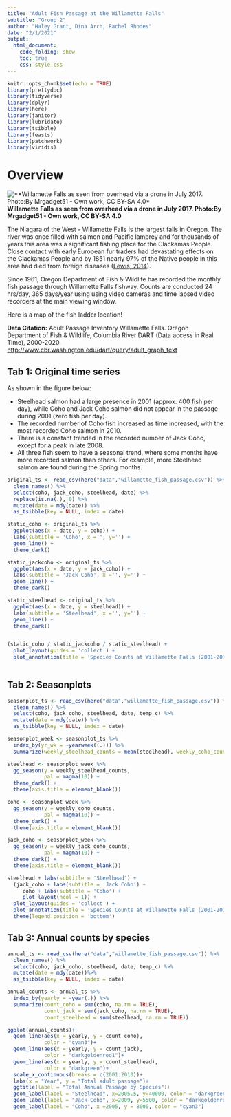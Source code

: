 ```yaml
---
title: "Adult Fish Passage at the Willamette Falls"
subtitle: "Group 2"
author: "Haley Grant, Dina Arch, Rachel Rhodes"
date: "2/1/2021"
output:
  html_document:
    code_folding: show
    toc: true
    css: style.css
---
```


```r
knitr::opts_chunk$set(echo = TRUE)
library(prettydoc)
library(tidyverse)
library(dplyr)
library(here)
library(janitor)
library(lubridate)
library(tsibble)
library(feasts)
library(patchwork)
library(viridis)
```

# Overview {.tabset}

![**Willamette Falls as seen from overhead via a drone in July 2017. Photo:By Mrgadget51 - Own work, CC BY-SA 4.0*](Willamette.jpg)
**Willamette Falls as seen from overhead via a drone in July 2017. Photo:By Mrgadget51 - Own work, CC BY-SA 4.0**

The Niagara of the West - Willamette Falls is the largest falls in Oregon. The river was once filled with salmon and Pacific lamprey and for thousands of years this area was a significant fishing place for the Clackamas People. Close contact with early European fur traders had devastating effects on the Clackamas People and by 1851 nearly 97% of the Native people in this area had died from foreign diseases ([Lewis, 2014](https://ndnhistoryresearch.com/2014/12/15/clackamas-people-of-willamette-falls/#:~:text=The%20Clackamas%20People%20helped%20early,south%20into%20the%20Willamette%20Valley.&text=Willamette%20Falls%20was%20the%20main,or%20leap%20over%20the%20falls.)). 

Since 1961, Oregon Department of Fish & Wildlife has recorded the monthly fish passage through Willamette Falls fishway.  Counts are conducted 24 hrs/day, 365 days/year using using video cameras and time lapsed video recorders at the main viewing window.
  
  Here is a map of the fish ladder location!
  
  **Data Citation:** Adult Passage Inventory Willamette Falls. Oregon Department of Fish & Wildlife, Columbia River DART (Data access in Real Time), 2000-2020. [http://www.cbr.washington.edu/dart/query/adult_graph_text](http://www.cbr.washington.edu/dart/query/adult_graph_text) 

## Tab 1: Original time series 

As shown in the figure below: 

 *  Steelhead salmon had a large presence in 2001 (approx. 400 fish per day), while Coho and Jack Coho salmon did not appear in the passage during 2001 (zero fish per day).
 *  The recorded number of Coho fish increased as time increased, with the most recorded Coho salmon in 2010.
 *  There is a constant trended in the recorded number of Jack Coho, except for a peak in late 2008. 
 *  All three fish seem to have a seasonal trend, where some months have more recorded salmon than others. For example, more Steelhead salmon are found during the Spring months. 
```r
original_ts <- read_csv(here("data","willamette_fish_passage.csv")) %>% 
  clean_names() %>% 
  select(coho, jack_coho, steelhead, date) %>%
  replace(is.na(.), 0) %>% 
  mutate(date = mdy(date)) %>% 
  as_tsibble(key = NULL, index = date)

static_coho <- original_ts %>% 
  ggplot(aes(x = date, y = coho)) +
  labs(subtitle = 'Coho', x ='', y='') +
  geom_line() +
  theme_dark()

static_jackcoho <- original_ts %>% 
  ggplot(aes(x = date, y = jack_coho)) +
  labs(subtitle = 'Jack Coho', x ='', y='') +
  geom_line() +
  theme_dark()

static_steelhead <- original_ts %>% 
  ggplot(aes(x = date, y = steelhead)) +
  labs(subtitle = 'Steelhead', x ='', y='') +
  geom_line() +
  theme_dark()


(static_coho / static_jackcoho / static_steelhead) +
  plot_layout(guides = 'collect') +
  plot_annotation(title = 'Species Counts at Willamette Falls (2001-2010)', subtitle = 'Adult Passage (fish/day)', caption = 'Figure 1. Static graph of passage recorded for Coho, Jack Coho, and Steelhead salmon.') 
  
```


## Tab 2: Seasonplots

```r
seasonplot_ts <- read_csv(here("data","willamette_fish_passage.csv")) %>% 
  clean_names() %>% 
  select(coho, jack_coho, steelhead, date, temp_c) %>%
  mutate(date = mdy(date)) %>% 
  as_tsibble(key = NULL, index = date)

seasonplot_week <- seasonplot_ts %>% 
  index_by(yr_wk = ~yearweek((.))) %>% 
  summarize(weekly_steelhead_counts = mean(steelhead), weekly_coho_counts = mean(coho), weekly_jack_coho_counts = mean(jack_coho)) 

steelhead <- seasonplot_week %>% 
  gg_season(y = weekly_steelhead_counts,
            pal = magma(10)) +
  theme_dark() +
  theme(axis.title = element_blank())

coho <- seasonplot_week %>% 
  gg_season(y = weekly_coho_counts,
            pal = magma(10)) +
  theme_dark() +
  theme(axis.title = element_blank())

jack_coho <- seasonplot_week %>% 
  gg_season(y = weekly_jack_coho_counts,
            pal = magma(10)) +
  theme_dark() +
  theme(axis.title = element_blank())

steelhead + labs(subtitle = 'Steelhead') + 
  (jack_coho + labs(subtitle = 'Jack Coho') + 
     coho + labs(subtitle = 'Coho') +
     plot_layout(ncol = 1)) +
  plot_layout(guides = 'collect') +
  plot_annotation(title = 'Species Counts at Willamette Falls (2001-2010)') &
  theme(legend.position = 'bottom')
```


## Tab 3: Annual counts by species

```r

annual_ts <- read_csv(here("data","willamette_fish_passage.csv")) %>% 
  clean_names() %>% 
  select(coho, jack_coho, steelhead, date, temp_c) %>%
  mutate(date = mdy(date))%>% 
  as_tsibble(key = NULL, index = date)

annual_counts <- annual_ts %>% 
  index_by(yearly = ~year(.)) %>% 
  summarize(count_coho = sum(coho, na.rm = TRUE),
            count_jack = sum(jack_coho, na.rm = TRUE),
            count_steelhead = sum(steelhead, na.rm = TRUE)) 

ggplot(annual_counts)+
  geom_line(aes(x = yearly, y = count_coho),
            color = "cyan3")+
  geom_line(aes(x = yearly, y = count_jack),
            color = "darkgoldenrod1")+
  geom_line(aes(x = yearly, y = count_steelhead),
            color = "darkgreen")+
  scale_x_continuous(breaks = c(2001:2010))+
  labs(x = "Year", y = "Total adult passage")+
  ggtitle(label = "Total Annual Passage by Species")+
  geom_label(label = "Steelhead", x=2005.5, y=40000, color = "darkgreen") +
  geom_label(label = "Jack-Coho", x=2009, y=5500, color = "darkgoldenrod1") +
  geom_label(label = "Coho", x =2005, y = 8000, color = "cyan3")
    
```

